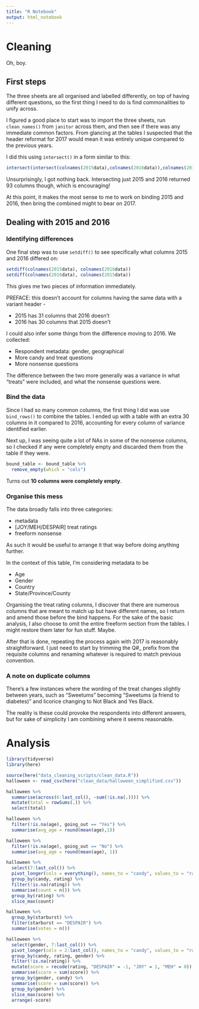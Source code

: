 ```yaml
---
title: "R Notebook"
output: html_notebook
---
```


# Cleaning

Oh, boy.

## First steps

The three sheets are all organised and labelled differently, on top of having different questions, so the first thing I need to do is find commonalities to unify across.

I figured a good place to start was to import the three sheets, run `clean_names()` from `janitor` across them, and then see if there was any immediate common factors. From glancing at the tables I suspected that the header reformat for 2017 would mean it was entirely unique compared to the previous years.

I did this using `intersect()` in a form similar to this:
```r
intersect(intersect(colnames(2015data),colnames(2016data)),colnames(2017data))
```
Unsurprisingly, I got nothing back. Intersecting just 2015 and 2016 returned 93 columns though, which is encouraging!

At this point, it makes the most sense to me to work on binding 2015 and 2016, then bring the combined might to bear on 2017.

## Dealing with 2015 and 2016

### Identifying differences

One final step was to use `setdiff()` to see specifically what columns 2015 and 2016 differed on:
```r
setdiff(colnames(2015data), colnames(2016data))
setdiff(colnames(2016data), colnames(2015data))
```

This gives me two pieces of information immediately. 

PREFACE: this doesn't account for columns having the same data with a variant header -

* 2015 has 31 columns that 2016 doesn't
* 2016 has 30 columns that 2015 doesn't

I could also infer some things from the difference moving to 2016. We collected:

* Respondent metadata: gender, geographical
* More candy and treat questions
* More nonsense questions

The difference between the two more generally was a variance in what "treats" were included, and what the nonsense questions were.

### Bind the data

Since I had so many common columns, the first thing I did was use `bind_rows()` to combine the tables. I ended up with a table with an extra 30 columns in it compared to 2016, accounting for every column of variance identified earlier.

Next up, I was seeing quite a lot of NAs in some of the nonsense columns, so I checked if any were completely empty and discarded them from the table if they were.

```r
bound_table <- bound_table %>% 
  remove_empty(which = "cols")
```

Turns out **10 columns were completely empty**.

### Organise this mess

The data broadly falls into three categories: 

* metadata
* [JOY/MEH/DESPAIR] treat ratings 
* freeform nonsense

As such it would be useful to arrange it that way before doing anything further.

In the context of this table, I'm considering metadata to be 

* Age
* Gender
* Country
* State/Province/County

Organising the treat rating columns, I discover that there are numerous columns that are meant to match up but have different names, so I return and amend those before the bind happens. For the sake of the basic analysis, I also choose to omit the entire freeform section from the tables. I might restore them later for fun stuff. Maybe.

After that is done, repeating the process again with 2017 is reasonably straightforward. I just need to start by trimming the Q#_ prefix from the requisite columns and renaming whatever is required to match previous convention.

### A note on duplicate columns

There's a few instances where the wording of the treat changes slightly between years, such as "Sweetums" becoming "Sweetums (a friend to diabetes)" and licorice changing to Not Black and Yes Black.

The reality is these could provoke the respondents into different answers, but for sake of simplicity I am combining where it seems reasonable.

# Analysis


```r
library(tidyverse)
library(here)
```

```r
source(here("data_cleaning_scripts/clean_data.R"))
halloween <- read_csv(here("clean_data/halloween_simplified.csv"))
```
```r
halloween %>% 
  summarise(across(6:last_col(), ~sum(!is.na(.)))) %>% 
  mutate(total = rowSums(.)) %>% 
  select(total)
```




```r
halloween %>% 
  filter(!is.na(age), going_out == "Yes") %>% 
  summarise(avg_age = round(mean(age),1))
```

```r
halloween %>% 
  filter(!is.na(age), going_out == "No") %>% 
  summarise(avg_age = round(mean(age), 1))
```

```r
halloween %>% 
  select(7:last_col()) %>% 
  pivot_longer(cols = everything(), names_to = "candy", values_to = "rating") %>% 
  group_by(candy, rating) %>% 
  filter(!is.na(rating)) %>% 
  summarise(count = n()) %>% 
  group_by(rating) %>% 
  slice_max(count)
```

```r
halloween %>% 
  group_by(starburst) %>% 
  filter(starburst == "DESPAIR") %>% 
  summarise(votes = n())
```

```r
halloween %>% 
  select(gender, 7:last_col()) %>% 
  pivot_longer(cols = 2:last_col(), names_to = "candy", values_to = "rating") %>% 
  group_by(candy, rating, gender) %>% 
  filter(!is.na(rating)) %>% 
  mutate(score = recode(rating, "DESPAIR" = -1, "JOY" = 1, "MEH" = 0)) %>% 
  summarise(score = sum(score)) %>% 
  group_by(gender, candy) %>% 
  summarise(score = sum(score)) %>% 
  group_by(gender) %>% 
  slice_max(score) %>% 
  arrange(-score)
```